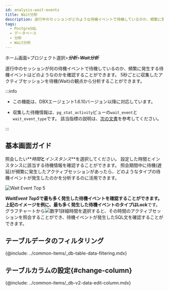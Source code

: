 ```yaml
---
id: analysis-wait-events
title: Wait分析
description: 遂行中のセッションがどのような待機イベントで待機しているのか、頻繁に発生する待機イベントは何なのかを確認することができます。
tags:
  - PostgreSQL
  - データベース
  - 分析
  - Wait分析
---
```


ホーム画面>プロジェクト選択>**_分析_**>**_Wait分析_**

遂行中のセッションが何の待機イベントで待機しているのか、頻繁に発生する待機イベントはどのようなのかを確認することができます。 5秒ごとに収集したアクティブセッションを待機(Wait)の観点から分析することができます。 

:::info

- この機能は、DBXエージェント1.6.10バージョン以降に対応しています。

- 収集した待機情報は、`pg_stat_activity`ビューの`wait_event`と`wait_event_type`です。 該当指標の説明は、[次の文書](https://www.postgresql.org/docs/current/monitoring-stats.html#WAIT-EVENT-TABLE)を参考してください。

:::

## 基本画面ガイド

<ImgLang img='db-analysis-wait.png' desc='Wait分析' />

照会したい**_時間_**と**_インスタンス_**を選択してください。 設定した時間とインスタンスに該当する待機情報を確認することができます。 照会期間中に待機(遅延)が頻繁に発生したアクティブセッションがあったら、どのようなタイプの待機イベントが発生したのかを分析するのに活用できます。

![Wait Event Top 5](/img/db-analysis-wait-top5.png)

**_WaitEvent Top5_**で最も多く発生した待機イベントを確認することができます。 上記のイメージを例に、最も多く発生した待機イベントのタイプは**Lock**です。 グラフチャートから![数字1](/img/number-01.png)詳細時間を選択すると、その時間のアクティブセッションを照会することができ、待機イベントが発生したSQL文を確認することができます。

## テーブルデータのフィルタリング

{@include: ../common-items/_db-table-data-filtering.mdx}  

## テーブルカラムの設定{#change-column}

{@include: ../common-items/_db-v2-data-edit-column.mdx}
